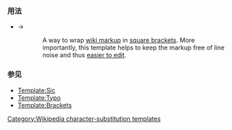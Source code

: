 {{Documentation subpage}}

===用法===
* {{tld|bracket|<nowiki>[[Wikipedia:首页]]</nowiki>}} → {{bracket|[[Wikipedia:首页]]}}
::A way to wrap [[wiki markup]] in [[square brackets]]. More importantly, this template helps to keep the markup free of line noise and thus [[Wiki#Pages and editing|easier to edit]].

===参见===
* [[Template:Sic]]
* [[Template:Typo]]
* [[Template:Brackets]]

<includeonly>
[[Category:Wikipedia character-substitution templates]]
</includeonly>